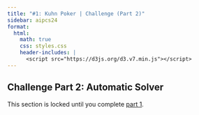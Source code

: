 ```yaml
---
title: "#1: Kuhn Poker | Challenge (Part 2)"
sidebar: aipcs24
format:
  html:
    math: true
    css: styles.css
    header-includes: |
      <script src="https://d3js.org/d3.v7.min.js"></script>
---
```

## Challenge Part 2: Automatic Solver
<div id="locked_message">
  This section is locked until you complete <a href=1kuhn_challenge.html#part-1-manual-solutions>part 1</a>.
</div>

<div id="lock_this" style="display:none;">
:::{.callout-note  appearance="minimal"}
## Challenge part 2: submission and leaderboard

The strategy that you used to unlock this stage has been submitted to the leaderboard; you can see it as name <span class=submission_id>[submission id]</span> below. You can resubmit to replace it with another strategy as many times as you like using the "Submit" button below.

Next, use the automatic solver tool below to refine your strategies for each player in terms of the fixed action probabilities at each player's infosets. For this challenge, we recommend that you submit strategies that form a Nash equilibrium (or equivalently, a pair of strategies such that neither player has regret).

Once you have a strategy that you believe improves on your current submission, you can re-submit and wait for the results to be re-run (which may take some minutes). TODO: further leaderboard instructions go here.
:::

<div id="tree_visualization_400b" class="tree_visualization"></div>

<div id="simulation_controls" style="border: 1px solid black; padding-top: 0.5em; padding-left: 0.5em; margin-bottom: 1em; width: 42.9em;e">
<div style="display: inline-block; margin-right: 1em;">
  <label for="update_mode" style="margin-right: 0.1em;">Update:</label>
  <select id="update_factor" style="padding: 0.2em; width: 6.6em;">
    <option value="1.0" selected="selected">100%</option>
    <option value="0.1">10%</option>
    <option value="0.01">1%</option>
    <option value="0.001">0.1%</option>
    <option value="0.0001">0.01%</option>
    <option value="0.00001">0.001%</option>
  </select>
  <select id="scale_by_ev" style="padding: 0.2em; width: 6.6em;">
    <option value="false" selected="selected">×1</option>
    <option value="true">×EVdiff</option>
  </select>
  <select id="scale_by_visit_prob" style="padding: 0.2em; width: 6.6em;">
    <option value="false" selected="selected">×1</option>
    <option value="true">×p(visit)</option>
  </select>
  <select id="scale_by_total_updates" style="padding: 0.2em; width: 6.6em;">
    <option value="false" selected="selected">×1</option>
    <option value="true">/Σupdates</option>
  </select>
  <select id="use_odds" style="padding: 0.2em; width: 6.6em;">
    <option value="false" selected="selected">probability</option>
    <option value="true">odds</option>
  </select>
</div>
<div>
<div style="display: inline-block; margin-right: 0.8em;">
  <button id="start_simulator" style="padding: 0.5em 1em; color: white; background-color: #2fa4e7" onclick="startSimulator()">Run Solver</button>
</div>
<div style="display: inline-block; margin-right: 1em; font-size: 0.8em;">
  <label for="num_iterations" style="margin-right: 0.1em;">Iterations:</label>
  <select id="num_iterations" style="padding: 0.2em;">
    <option value="1" selected="selected">1</option>
    <option value="10">10</option>
    <option value="100">100</option>
    <option value="1000">1,000</option>
    <option value="10000">10,000</option>
    <option value="100000">100,000</option>
  </select>
</div>
      
<div style="display: inline-block; margin-right: 1em; font-size: 0.8em;">
  <label for="wait_per_step" style="margin-right: 0.1em;">Speed:</label>
  <select id="wait_per_step" style="padding: 0.2em;">
    <option value="0" selected="selected">Max</option>
    <option value="10">Fast</option>
    <option value="100">10/sec</option>
    <option value="333">3/sec</option>
    <option value="1000">1/sec</option>
  </select>
</div>
      
<div style="display: inline-block; margin-right: 1em; font-size: 0.8em;">
  <label for="tolerance" style="margin-right: 0.1em;">Tolerance:</label>
  <select id="tolerance" style="padding: 0.2em;">
    <option value="0.3">0.30 chip</option>
    <option value="0.1">0.10 chip</option>
    <option value="0.03">0.03 chip</option>
    <option value="0.01" selected="selected">0.01 chip</option>
    <option value="0.003">0.003 chip</option>
</select>
</div>
</div>
</div>

<div id="subtree_visualizations" style="max-width: 750px;"></div>

<button id="submit_strategy" style="padding: 0.5em 1em; color: white; background-color: #2fa4e7" onclick="submitStrategy()">Submit Strategy to Leaderboard</button>

<div id="leaderboard">
  TODO: leaderboard goes here.
</div>
</div>

<script>
  function unlock_next() {
      document.getElementById("locked_message").style.display = "none";
      document.getElementById("lock_this").style.display = "";
  };
</script>
<div id="unlock_next" style="display:none"></div>

<script src="index.js"></script>
<script>
  /* global create_tree */
  create_tree("tree_visualization_400b", 4.0, true);
</script>
